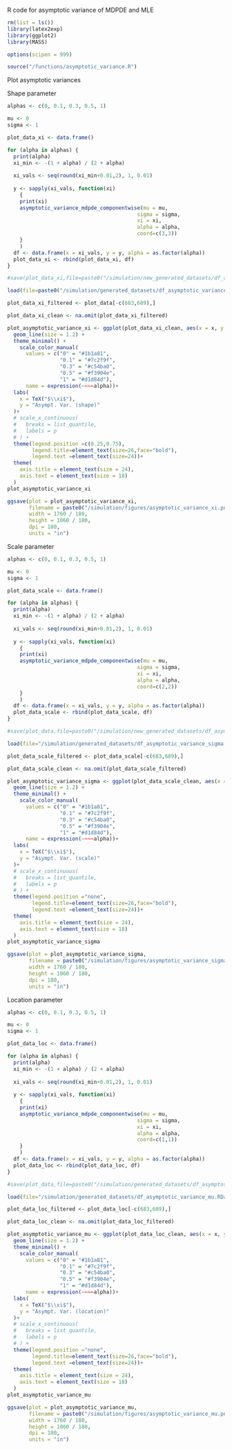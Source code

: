 R code for asymptotic variance of MDPDE and MLE

```r
rm(list = ls())
library(latex2exp)
library(ggplot2)
library(MASS)

options(scipen = 999)

source("/functions/asymptotic_variance.R")
```

Plot asymptotic variances

Shape parameter

```r

alphas <- c(0, 0.1, 0.3, 0.5, 1)

mu <- 0
sigma <- 1

plot_data_xi <- data.frame()

for (alpha in alphas) {
  print(alpha)
  xi_min <- -(1 + alpha) / (2 + alpha)
  
  xi_vals <- seq(round(xi_min+0.01,2), 1, 0.01)
  
  y <- sapply(xi_vals, function(xi)
    {
    print(xi)
    asymptotic_variance_mdpde_componentwise(mu = mu,
                                          sigma = sigma,
                                          xi = xi,
                                          alpha = alpha,
                                          coord=c(3,3))
    }
    )
  df <- data.frame(x = xi_vals, y = y, alpha = as.factor(alpha))
  plot_data_xi <- rbind(plot_data_xi, df)
}

```

```r
#save(plot_data_xi,file=paste0("/simulation/new_generated_datasets/df_asymptotic_variance_xi.RData"))

load(file=paste0("/simulation/generated_datasets/df_asymptotic_variance_xi.RData"))

plot_data_xi_filtered <- plot_data[-c(683,689),]

plot_data_xi_clean <- na.omit(plot_data_xi_filtered)
```

```r
plot_asymptotic_variance_xi <- ggplot(plot_data_xi_clean, aes(x = x, y = y, color = alpha)) +
  geom_line(size = 1.2) +
  theme_minimal() +
    scale_color_manual(
      values = c("0" = "#1b1a81",
                 "0.1" = "#7c2f9f",
                 "0.3" = "#c54ba0",
                 "0.5" = "#f3904e",
                 "1" = "#d1d84d"),
      name = expression(~~~~alpha))+
  labs(
    x = TeX("$\\xi$"),
    y = "Asympt. Var. (shape)"
  )+
  # scale_x_continuous(
  #   breaks = list_quantile,
  #   labels = p
  # ) +
  theme(legend.position =c(0.25,0.75),
        legend.title=element_text(size=26,face="bold"),
        legend.text =element_text(size=24))+
  theme(
    axis.title = element_text(size = 24),   
    axis.text = element_text(size = 18)
  )
plot_asymptotic_variance_xi
```

```r
ggsave(plot = plot_asymptotic_variance_xi,
       filename = paste0("/simulation/figures/asymptotic_variance_xi.png"),
       width = 1760 / 180,
       height = 1060 / 180,
       dpi = 180,
       units = "in")
```

Scale parameter

```r

alphas <- c(0, 0.1, 0.3, 0.5, 1)

mu <- 0
sigma <- 1

plot_data_scale <- data.frame()

for (alpha in alphas) {
  print(alpha)
  xi_min <- -(1 + alpha) / (2 + alpha)
  
  xi_vals <- seq(round(xi_min+0.01,2), 1, 0.01)
  
  y <- sapply(xi_vals, function(xi)
    {
    print(xi)
    asymptotic_variance_mdpde_componentwise(mu = mu,
                                          sigma = sigma,
                                          xi = xi,
                                          alpha = alpha,
                                          coord=c(2,2))
    }
    )
  df <- data.frame(x = xi_vals, y = y, alpha = as.factor(alpha))
  plot_data_scale <- rbind(plot_data_scale, df)
}

```

```r
#save(plot_data,file=paste0("/simulation/new_generated_datasets/df_asymptotic_variance_sigma.RData"))

load(file="/simulation/generated_datasets/df_asymptotic_variance_sigma.RData")

plot_data_scale_filtered <- plot_data_scale[-c(683,689),]

plot_data_scale_clean <- na.omit(plot_data_scale_filtered)
```

```r
plot_asymptotic_variance_sigma <- ggplot(plot_data_scale_clean, aes(x = x, y = y, color = alpha)) +
  geom_line(size = 1.2) +
  theme_minimal() +
    scale_color_manual(
      values = c("0" = "#1b1a81",
                 "0.1" = "#7c2f9f",
                 "0.3" = "#c54ba0",
                 "0.5" = "#f3904e",
                 "1" = "#d1d84d"),
      name = expression(~~~~alpha))+
  labs(
    x = TeX("$\\xi$"),
    y = "Asympt. Var. (scale)"
  )+
  # scale_x_continuous(
  #   breaks = list_quantile,
  #   labels = p
  # ) +
  theme(legend.position ="none",
        legend.title=element_text(size=26,face="bold"),
        legend.text =element_text(size=24))+
  theme(
    axis.title = element_text(size = 24),   
    axis.text = element_text(size = 18)
  )
plot_asymptotic_variance_sigma
```

```r
ggsave(plot = plot_asymptotic_variance_sigma,
       filename = paste0("/simulation/figures/asymptotic_variance_sigma.png"),
       width = 1760 / 180,
       height = 1060 / 180,
       dpi = 180,
       units = "in")
```

Location parameter

```r

alphas <- c(0, 0.1, 0.3, 0.5, 1)

mu <- 0
sigma <- 1

plot_data_loc <- data.frame()

for (alpha in alphas) {
  print(alpha)
  xi_min <- -(1 + alpha) / (2 + alpha)
  
  xi_vals <- seq(round(xi_min+0.01,2), 1, 0.01)
  
  y <- sapply(xi_vals, function(xi)
    {
    print(xi)
    asymptotic_variance_mdpde_componentwise(mu = mu,
                                          sigma = sigma,
                                          xi = xi,
                                          alpha = alpha,
                                          coord=c(1,1))
    }
    )
  df <- data.frame(x = xi_vals, y = y, alpha = as.factor(alpha))
  plot_data_loc <- rbind(plot_data_loc, df)
}

```

```r
#save(plot_data,file=paste0("/simulation/generated_datasets/df_asymptotic_variance_sigma.RData"))

load(file="/simulation/generated_datasets/df_asymptotic_variance_mu.RData")

plot_data_loc_filtered <- plot_data_loc[-c(683,689),]

plot_data_loc_clean <- na.omit(plot_data_loc_filtered)
```

```r
plot_asymptotic_variance_mu <- ggplot(plot_data_loc_clean, aes(x = x, y = y, color = alpha)) +
  geom_line(size = 1.2) +
  theme_minimal() +
    scale_color_manual(
      values = c("0" = "#1b1a81",
                 "0.1" = "#7c2f9f",
                 "0.3" = "#c54ba0",
                 "0.5" = "#f3904e",
                 "1" = "#d1d84d"),
      name = expression(~~~~alpha))+
  labs(
    x = TeX("$\\xi$"),
    y = "Asympt. Var. (location)"
  )+
  # scale_x_continuous(
  #   breaks = list_quantile,
  #   labels = p
  # ) +
  theme(legend.position ="none",
        legend.title=element_text(size=26,face="bold"),
        legend.text =element_text(size=24))+
  theme(
    axis.title = element_text(size = 24),   
    axis.text = element_text(size = 18)
  )
plot_asymptotic_variance_mu
```

```r
ggsave(plot = plot_asymptotic_variance_mu,
       filename = paste0("/simulation/figures/asymptotic_variance_mu.png"),
       width = 1760 / 180,
       height = 1060 / 180,
       dpi = 180,
       units = "in")
```